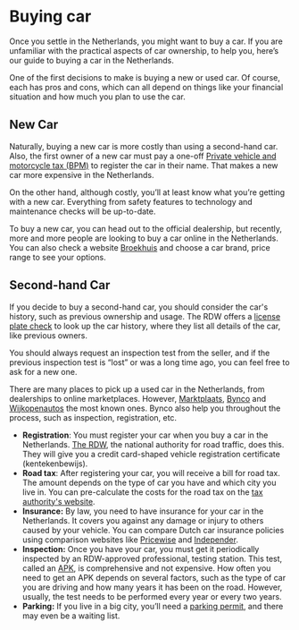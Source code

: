 # Buying car
Once you settle in the Netherlands, you might want to buy a car. If you are unfamiliar with the practical aspects of car ownership, to help you, here’s our guide to buying a car in the Netherlands.

One of the first decisions to make is buying a new or used car. Of course, each has pros and cons, which can all depend on things like your financial situation and how much you plan to use the car.

## New Car
Naturally, buying a new car is more costly than using a second-hand car. Also, the first owner of a new car must pay a one-off [Private vehicle and motorcycle tax (BPM)](https://business.gov.nl/regulation/bpm/) to register the car in their name. That makes a new car more expensive in the Netherlands.

On the other hand, although costly, you’ll at least know what you’re getting with a new car. Everything from safety features to technology and maintenance checks will be up-to-date.

To buy a new car, you can head out to the official dealership, but recently, more and more people are looking to buy a car online in the Netherlands. You can also check a website [Broekhuis](https://broekhuis.nl/) and choose a car brand, price range to see your options.

## Second-hand Car
If you decide to buy a second-hand car, you should consider the car's history, such as previous ownership and usage. The RDW offers a [license plate check](https://ovi.rdw.nl/) to look up the car history, where they list all details of the car, like previous owners.

<callout>
    You should always request an inspection test from the seller, and if the previous inspection test is “lost” or was a long time ago, you can feel free to ask for a new one.
</callout>

There are many places to pick up a used car in the Netherlands, from dealerships to online marketplaces. However, [Marktplaats](https://www.marktplaats.nl/), [Bynco](https://bynco.com/nl-en/expats/) and [Wijkopenautos](https://www.wikoau.nl/auto-kopen/) the most known ones. Bynco also help you throughout the process, such as inspection, registration, etc.


- **Registration**: You must register your car when you buy a car in the Netherlands. [The RDW](https://www.rdw.nl/), the national authority for road traffic, does this. They will give you a credit card-shaped vehicle registration certificate (kentekenbewijs).
- **Road tax**: After registering your car, you will receive a bill for road tax. The amount depends on the type of car you have and which city you live in. You can pre-calculate the costs for the road tax on the [tax authority's website](https://www.belastingdienst.nl/wps/wcm/connect/nl/auto-en-vervoer/content/hulpmiddel-motorrijtuigenbelasting-berekenen).
- **Insurance:** By law, you need to have insurance for your car in the Netherlands. It covers you against any damage or injury to others caused by your vehicle. You can compare Dutch car insurance policies using comparison websites like [Pricewise](https://www.pricewise.nl/autoverzekering/autoverzekering-vergelijken/?actioncode=tradetracker) and [Independer](https://www.independer.nl/autoverzekering/info/affiliate/awin).
- **Inspection:** Once you have your car, you must get it periodically inspected by an RDW-approved professional, testing station. This test, called an [APK](https://business.gov.nl/regulation/periodic-motor-vehicle-test-apk/), is comprehensive and not expensive. How often you need to get an APK depends on several factors, such as the type of car you are driving and how many years it has been on the road. However, usually, the test needs to be performed every year or every two years.
- **Parking:** If you live in a big city, you’ll need a [parking permit](https://www.amsterdam.nl/en/parking/apply-resident-parking-permit/), and there may even be a waiting list.
